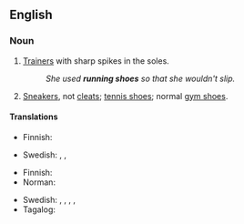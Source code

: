 ==English==

===Noun===
{{en-noun|?}}

# {{label|en|British}} [[trainer|Trainers]] with sharp spikes in the soles.
#: ''She used '''running shoes''' so that she wouldn't slip.''
# {{label|en|North America}} [[sneakers|Sneakers]], not [[cleats]]; [[tennis shoes]]; normal [[gym shoes]].

====Translations====
{{trans-top|spiked trainers}}
* Finnish: {{t+|fi|piikkarit|p}}
{{trans-mid}}
* Swedish: {{t+|sv|löparskor|c-p}}, {{t|sv|springskor|c-p}}, {{t|sv|spikskor|c-p}}
{{trans-bottom}}

{{trans-top|sneakers}}
* Finnish: {{t|fi|lenkkitossut|p}}
* Norman: {{t|nrf|traîneurs|m-p}}
{{trans-mid}}
* Swedish: {{t+|sv|löparskor|c-p}}, {{t|sv|springskor|c-p}}, {{t|sv|sportskor|c-p}}, {{t|sv|tennisskor|c-p}}, {{t|sv|gymnastikskor|c-p}}
* Tagalog: {{t|tl|sapatos na panakbo}}
{{trans-bottom}}
